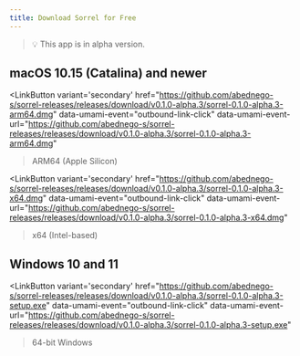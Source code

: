 ```yaml
---
title: Download Sorrel for Free
---
```



> 💡 This app is in alpha version.

## macOS 10.15 (Catalina) and newer
<LinkButton 
  variant='secondary'
  href="https://github.com/abednego-s/sorrel-releases/releases/download/v0.1.0-alpha.3/sorrel-0.1.0-alpha.3-arm64.dmg"
  data-umami-event="outbound-link-click"
  data-umami-event-url="https://github.com/abednego-s/sorrel-releases/releases/download/v0.1.0-alpha.3/sorrel-0.1.0-alpha.3-arm64.dmg"
>ARM64 (Apple Silicon)</LinkButton>

<LinkButton 
variant='secondary'
  href="https://github.com/abednego-s/sorrel-releases/releases/download/v0.1.0-alpha.3/sorrel-0.1.0-alpha.3-x64.dmg"
  data-umami-event="outbound-link-click"
  data-umami-event-url="https://github.com/abednego-s/sorrel-releases/releases/download/v0.1.0-alpha.3/sorrel-0.1.0-alpha.3-x64.dmg"
>x64 (Intel-based)</LinkButton>

## Windows 10 and 11
<LinkButton 
variant='secondary'
  href="https://github.com/abednego-s/sorrel-releases/releases/download/v0.1.0-alpha.3/sorrel-0.1.0-alpha.3-setup.exe"
  data-umami-event="outbound-link-click"
  data-umami-event-url="https://github.com/abednego-s/sorrel-releases/releases/download/v0.1.0-alpha.3/sorrel-0.1.0-alpha.3-setup.exe"
>64-bit Windows</LinkButton>
